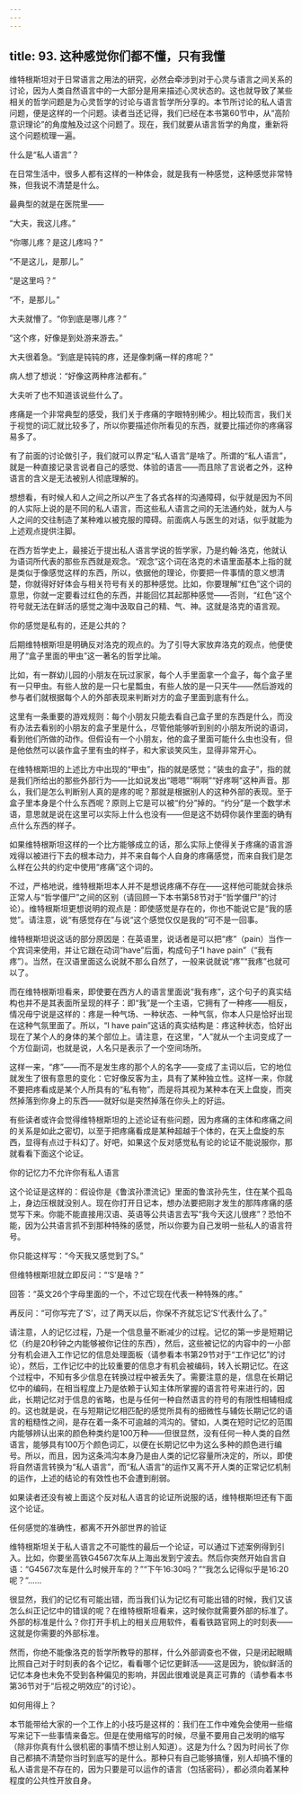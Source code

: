 ```yaml
---
---
---
```

title: 93. 这种感觉你们都不懂，只有我懂
---




维特根斯坦对于日常语言之用法的研究，必然会牵涉到对于心灵与语言之间关系的讨论，因为人类自然语言中的一大部分是用来描述心灵状态的。这也就导致了某些相关的哲学问题是为心灵哲学的讨论与语言哲学所分享的。本节所讨论的私人语言问题，便是这样的一个问题。读者当还记得，我们已经在本书第60节中，从“高阶意识理论”的角度触及过这个问题了。现在，我们就要从语言哲学的角度，重新将这个问题梳理一遍。





什么是“私人语言”？


在日常生活中，很多人都有这样的一种体会，就是我有一种感觉，这种感觉非常特殊，但我说不清楚是什么。

最典型的就是在医院里——

“大夫，我这儿疼。”

“你哪儿疼？是这儿疼吗？”

“不是这儿，是那儿。”

“是这里吗？”

“不，是那儿。”

大夫就懵了。“你到底是哪儿疼？”

“这个疼，好像是到处游来游去。”

大夫很着急。“到底是钝钝的疼，还是像刺痛一样的疼呢？”

病人想了想说：“好像这两种疼法都有。”

大夫听了也不知道该说些什么了。

疼痛是一个非常典型的感受，我们关于疼痛的字眼特别稀少。相比较而言，我们关于视觉的词汇就比较多了，所以你要描述你所看见的东西，就要比描述你的疼痛容易多了。

有了前面的讨论做引子，我们就可以界定“私人语言”是啥了。所谓的“私人语言”，就是一种直接记录言说者自己的感觉、体验的语言——而且除了言说者之外，这种语言的含义是无法被别人彻底理解的。

想想看，有时候人和人之间之所以产生了各式各样的沟通障碍，似乎就是因为不同的人实际上说的是不同的私人语言，而这些私人语言之间的无法通约处，就为人与人之间的交往制造了某种难以被克服的障碍。前面病人与医生的对话，似乎就能为上述观点提供注脚。

在西方哲学史上，最接近于提出私人语言学说的哲学家，乃是约翰·洛克，他就认为语词所代表的那些东西就是观念。“观念”这个词在洛克的术语里面基本上指的就是类似于像感觉这样的东西，所以，依据他的理论，你要把一件事情的意义想清楚，你就得好好体会与相关符号有关的那种感觉。比如，你要理解“红色”这个词的意思，你就一定要看过红色的东西，并能回忆其起那种感觉——否则，“红色”这个符号就无法在鲜活的感觉之海中汲取自己的精、气、神。这就是洛克的语言观。





你的感觉是私有的，还是公共的？


后期维特根斯坦是明确反对洛克的观点的。为了引导大家放弃洛克的观点，他便使用了“盒子里面的甲虫”这一著名的哲学比喻。

比如，有一群幼儿园的小朋友在玩过家家，每个人手里面拿一个盒子，每个盒子里有一只甲虫。有些人放的是一只七星瓢虫，有些人放的是一只天牛——然后游戏的参与者们就根据每个人的外部表现来判断对方的盒子里面到底有什么。

这里有一条重要的游戏规则：每个小朋友只能去看自己盒子里的东西是什么，而没有办法去看别的小朋友的盒子里是什么，尽管他能够听到别的小朋友所说的语词，看到他们所做的动作。但假设有一个小朋友，他的盒子里面可能什么虫也没有，但是他依然可以装作盒子里有虫的样子，和大家谈笑风生，显得非常开心。

在维特根斯坦的上述比方中出现的“甲虫”，指的就是感觉；“装虫的盒子”，指的就是我们所给出的那些外部行为——比如说发出“嗯嗯”“啊啊”“好疼啊”这种声音。那么，我们是怎么判断别人真的是疼的呢？那就是根据别人的这种外部的表现。至于盒子里本身是个什么东西呢？原则上它是可以被“约分”掉的。“约分”是一个数学术语，意思就是说在这里可以实际上什么也没有——但是这不妨碍你装作里面的确有点什么东西的样子。

如果维特根斯坦这样的一个比方能够成立的话，那么实际上使得关于疼痛的语言游戏得以被进行下去的根本动力，并不来自每个人自身的疼痛感觉，而来自我们是怎么样在公共的约定中使用“疼痛”这个词的。

不过，严格地说，维特根斯坦本人并不是想说疼痛不存在——这样他可能就会抹杀正常人与“哲学僵尸”之间的区别（请回顾一下本书第58节对于“哲学僵尸”的讨论）。维特根斯坦更想说明的观点是：即使感觉是存在的，你也不能说它是“我的感觉”。请注意，说“有感觉存在”与说“这个感觉仅仅是我的”可不是一回事。

维特根斯坦说这话的部分原因是：在英语里，说话者是可以把“疼”（pain）当作一个宾词来使用，并让它跟在动词“have”后面，构成句子“I have pain”（“我有疼”）。当然，在汉语里面这么说就不那么自然了，一般来说就说“疼”“我疼”也就可以了。

而在维特根斯坦看来，即使要在西方人的语言里面说“我有疼”，这个句子的真实结构也并不是其表面所呈现的样子：即“我”是一个主语，它拥有了一种疼——相反，情况毋宁说是这样的：疼是一种气场、一种状态、一种气氛，你本人只是恰好出现在这种气氛里面了。所以，“I have pain”这话的真实结构是：疼这种状态，恰好出现在了某个人的身体的某个部位上。请注意，在这里，“人”就从一个主词变成了一个方位副词，也就是说，人名只是表示了一个空间场所。

这样一来，“疼”——而不是发生疼的那个人的名字——变成了主词以后，它的地位就发生了很有意思的变化：它好像反客为主，具有了某种独立性。这样一来，你就不要把疼看成是某个人所具有的“私有物”，而是将其视为某种本在天上盘旋，而突然掉落到你身上的东西——就好似是突然掉落在你头上的好运。

有些读者或许会觉得维特根斯坦的上述论证有些问题，因为疼痛的主体和疼痛之间的关系是如此之密切，以至于把疼痛看成是某种超越于个体的，在天上盘旋的东西，显得有点过于科幻了。好吧，如果这个反对感觉私有论的论证不能说服你，那就看看下面这个论证。





你的记忆力不允许你有私人语言


这个论证是这样的：假设你是《鲁滨孙漂流记》里面的鲁滨孙先生，住在某个孤岛上，身边压根就没别人。现在你打开日记本，想办法要把刚才发生的那阵疼痛的感觉写下来。你能不能直接用汉语、英语等公共语言去写“我今天这儿很疼”？恐怕不能，因为公共语言抓不到那种特殊的感觉，所以你要为自己发明一些私人的语言符号。

你只能这样写：“今天我又感觉到了S。”

但维特根斯坦就立即反问：“‘S’是啥？”

回答：“英文26个字母里面的一个，不过它现在代表一种特殊的疼。”

再反问：“可你写完了‘S’，过了两天以后，你保不齐就忘记‘S’代表什么了。”

请注意，人的记忆过程，乃是一个信息量不断减少的过程。记忆的第一步是短期记忆（约是20秒钟之内能够被你记住的东西），然后，这些被记忆的内容中的一小部分有机会进入工作记忆的信息处理面板（请参看本书第29节对于“工作记忆”的讨论），然后，工作记忆中的比较重要的信息才有机会被编码，转入长期记忆。在这个过程中，不知有多少信息在转换过程中被丢失了。需要注意的是，信息在长期记忆中的编码，在相当程度上乃是依赖于认知主体所掌握的语言符号来进行的，因此，长期记忆对于信息的省略，也是与任何一种自然语言的符号的有限性相辅相成的。这也就是说，在与短期记忆相匹配的感觉所具有的细微性与辅佐长期记忆的语言的粗糙性之间，是存在着一条不可逾越的鸿沟的。譬如，人类在短时记忆的范围内能够辨认出来的颜色种类约是100万种——但很显然，没有任何一种人类的自然语言，能够具有100万个颜色词汇，以便在长期记忆中为这么多种的颜色进行编号。所以，而且，因为这条鸿沟本身乃是由人类的记忆容量所决定的，所以，即使将自然语言转换为“私人语言”，而“私人语言”的运作又离不开人类的正常记忆机制的运作，上述的结论的有效性也不会遭到削弱。

如果读者还没有被上面这个反对私人语言的论证所说服的话，维特根斯坦还有下面这个论证。





任何感觉的准确性，都离不开外部世界的验证


维特根斯坦关于私人语言之不可能性的最后一个论证，可以通过下述案例得到引入。比如，你要坐高铁G4567次车从上海出发到宁波去。然后你突然开始自言自语：“G4567次车是什么时候开车的？”“下午16:30吗？”“我怎么记得似乎是16:20呢？”……

很显然，我们的记忆有可能出错，而当我们认为记忆有可能出错的时候，我们又该怎么纠正记忆中的错误的呢？在维特根斯坦看来，这时候你就需要外部的标准了。外部的标准是什么？你打开手机上的相关应用软件，看看铁路官网上的时刻表——这就是你需要的外部标准。

然而，你绝不能像洛克的哲学所教导的那样，什么外部调查也不做，只是闭起眼睛比照自己对于时刻表的各个记忆，看看哪个记忆更鲜活——这是因为，貌似鲜活的记忆本身也未免不受到各种偏见的影响，并因此很难说是真正可靠的（请参看本书第36节对于“后视之明效应”的讨论）。





如何用得上？


本节能带给大家的一个工作上的小技巧是这样的：我们在工作中难免会使用一些缩写来记下一些事情来备忘。但是在使用缩写的时候，尽量不要用自己发明的缩写（除非你真有什么很机密的事情不想让别人知道）。这是为什么？因为时间长了你自己都搞不清楚你当时到底写的是什么。那种只有自己能够搞懂，别人却搞不懂的私人语言是不存在的，因为只要是可以运作的语言（包括密码），都必须向着某种程度的公共性开放自身。